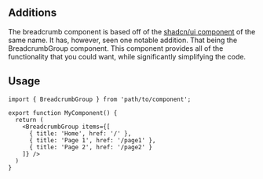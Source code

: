 ## Additions
The breadcrumb component is based off of the [shadcn/ui component](https://ui.shadcn.com/docs/components/breadcrumb) of the same name. It has, however, seen one notable addition. That being the BreadcrumbGroup component. This component provides all of the functionality that you could want, while significantly simplifying the code.

## Usage
```tsx {5-9}
import { BreadcrumbGroup } from 'path/to/component';

export function MyComponent() {
  return (
    <BreadcrumbGroup items={[
      { title: 'Home', href: '/' },
      { title: 'Page 1', href: '/page1' },
      { title: 'Page 2', href: '/page2' }
    ]} />
  )
}
```